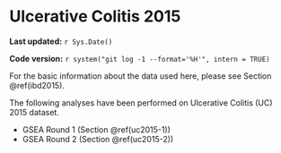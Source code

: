 # Ulcerative Colitis 2015

**Last updated:** `r Sys.Date()`

**Code version:** `r system("git log -1 --format='%H'", intern = TRUE)`

For the basic information about the data used here, please see Section \@ref(ibd2015).

The following analyses have been performed on Ulcerative Colitis (UC) 2015 dataset.

- GSEA Round 1 (Section \@ref(uc2015-1))
- GSEA Round 2 (Section \@ref(uc2015-2))
